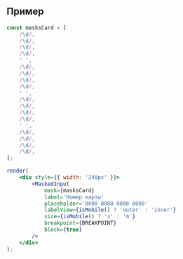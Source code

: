 ## Пример

```jsx live
const masksCard = [
    /\d/,
    /\d/,
    /\d/,
    /\d/,
    ' ',
    /\d/,
    /\d/,
    /\d/,
    /\d/,
    ' ',
    /\d/,
    /\d/,
    /\d/,
    /\d/,
    ' ',
    /\d/,
    /\d/,
    /\d/,
    /\d/,
];

render(
    <div style={{ width: '240px' }}>
        <MaskedInput
            mask={masksCard}
            label='Номер карты'
            placeholder='0000 0000 0000 0000'
            labelView={isMobile() ? 'outer' : 'inner'}
            size={isMobile() ? 's' : 'm'}
            breakpoint={BREAKPOINT}
            block={true}
        />
    </div>
);
```

